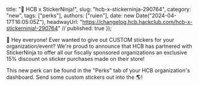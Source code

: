   title: "🥷 HCB x StickerNinja!",
  slug: "hcb-x-stickerninja-290764",
  category: "new",
  tags: ["perks"],
  authors: ["ruien"],
  date: new Date("2024-04-17T16:05:05Z"),
  headwayUrl: "https://changelog.hcb.hackclub.com/hcb-x-stickerninja!-290764" // published: true
});

👋 Hey everyone! Ever wanted to give out CUSTOM stickers for your organization/event? We're proud to announce that HCB has partnered with StickerNinja to offer all our fiscally sponsored organizations an exclusive 15% discount on sticker purchases made on their store! 

This new perk can be found in the "Perks" tab of your HCB organization's dashboard. Send some custom stickers out into the 🌎!
